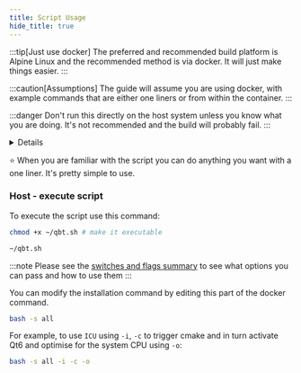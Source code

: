 ---
title: Script Usage
hide_title: true
---


:::tip[Just use docker]
The preferred and recommended build platform is Alpine Linux and the recommended method is via docker. It will just make things easier.
:::

:::caution[Assumptions]
The guide will assume you are using docker, with example commands that are either one liners or from within the container.
:::

:::danger
Don't run this directly on the host system unless you know what you are doing. It's not recommended and the build will probably fail.
:::


<Details summary="What to expect">![](/astro-starlight/docs_images/script_usage/first-run.png)</Details>

⭐ When you are familiar with the script you can do anything you want with a one liner. It's pretty simple to use.

### Host - execute script

To execute the script use this command:

```bash
chmod +x ~/qbt.sh # make it executable
```

```bash
~/qbt.sh
```

<Advanced>

:::note
Please see the [switches and flags summary](./build-help?id=switches-and-flags-summarised) to see what options you can pass and how to use them
:::

You can modify the installation command by editing this part of the docker command.

```bash
bash -s all
```

For example, to use `ICU` using `-i`, `-c` to trigger cmake and in turn activate Qt6 and optimise for the system CPU using `-o`:

```bash
bash -s all -i -c -o
```

</Advanced>
